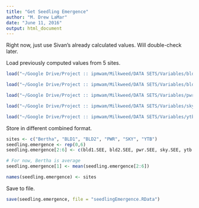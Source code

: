 ```yaml
---
title: "Get Seedling Emergence"
author: "M. Drew LaMar"
date: "June 11, 2016"
output: html_document
---
```


Right now, just use Sivan's already calculated values.  Will double-check later.

Load previously computed values from 5 sites.
```r
load("~/Google Drive/Project :: ipmwam/Milkweed/DATA SETS/Variables/bld1SEE.csv") #object: bld1.SEE (SEE: sdlg establishment & emergence)

load("~/Google Drive/Project :: ipmwam/Milkweed/DATA SETS/Variables/bld2SEE.csv") #object: bld2.SEE (SEE: sdlg establishment & emergence)

load("~/Google Drive/Project :: ipmwam/Milkweed/DATA SETS/Variables/pwrSEE.csv") #object: pwr.SEE (SEE: sdlg establishment & emergence)

load("~/Google Drive/Project :: ipmwam/Milkweed/DATA SETS/Variables/skySEE.csv") #object: sky.SEE (SEE: sdlg establishment & emergence)

load("~/Google Drive/Project :: ipmwam/Milkweed/DATA SETS/Variables/ytbSEE.csv") #object: ytb.SEE (SEE: sdlg establishment & emergence)
```

Store in different combined format.
```r
sites <- c("Bertha", "BLD1", "BLD2", "PWR", "SKY", "YTB")
seedling.emergence <- rep(0,6)
seedling.emergence[2:6] <- c(bld1.SEE, bld2.SEE, pwr.SEE, sky.SEE, ytb.SEE)

# For now, Bertha is average
seedling.emergence[1] <- mean(seedling.emergence[2:6])

names(seedling.emergence) <- sites
```

Save to file.
```r
save(seedling.emergence, file = "seedlingEmergence.RData")
```
